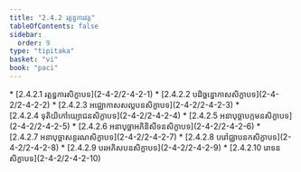 ```yaml
---
title: "2.4.2 រត្តន្ធការវគ្គ"
tableOfContents: false
sidebar:
  order: 9
type: "tipitaka"
basket: "vi"
book: "paci"
---
```



<DynamicBreadcrumb />



<TableOfContents book="paci" section="2.4.2">
* [2.4.2.1 រត្តន្ធការសិក្ខាបទ](2-4-2/2-4-2-1)
* [2.4.2.2 បដិច្ឆន្នោកាសសិក្ខាបទ](2-4-2/2-4-2-2)
* [2.4.2.3 អជ្ឈោកាសសល្លបនសិក្ខាបទ](2-4-2/2-4-2-3)
* [2.4.2.4 ទុតិយិកៅយ្យោជនសិក្ខាបទ](2-4-2/2-4-2-4)
* [2.4.2.5 អនាបុច្ឆាបក្កមនសិក្ខាបទ](2-4-2/2-4-2-5)
* [2.4.2.6 អនាបុច្ឆាអភិនិសីទនសិក្ខាបទ](2-4-2/2-4-2-6)
* [2.4.2.7 អនាបុច្ឆាសន្ថរណសិក្ខាបទ](2-4-2/2-4-2-7)
* [2.4.2.8 បរៅជ្ឈាបនកសិក្ខាបទ](2-4-2/2-4-2-8)
* [2.4.2.9 បរអភិសបនសិក្ខាបទ](2-4-2/2-4-2-9)
* [2.4.2.10 រោទនសិក្ខាបទ](2-4-2/2-4-2-10)
</TableOfContents>